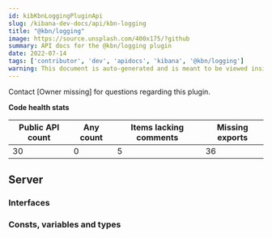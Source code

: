 ```yaml
---
id: kibKbnLoggingPluginApi
slug: /kibana-dev-docs/api/kbn-logging
title: "@kbn/logging"
image: https://source.unsplash.com/400x175/?github
summary: API docs for the @kbn/logging plugin
date: 2022-07-14
tags: ['contributor', 'dev', 'apidocs', 'kibana', '@kbn/logging']
warning: This document is auto-generated and is meant to be viewed inside our experimental, new docs system. Reach out in #docs-engineering for more info.
---
```




Contact [Owner missing] for questions regarding this plugin.

**Code health stats**

| Public API count  | Any count | Items lacking comments | Missing exports |
|-------------------|-----------|------------------------|-----------------|
| 30 | 0 | 5 | 36 |

## Server

### Interfaces
<DocDefinitionList data={kbnLoggingObj.server.interfaces}/>

### Consts, variables and types
<DocDefinitionList data={kbnLoggingObj.server.misc}/>

